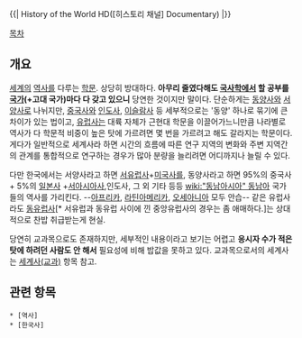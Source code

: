 {{{#!html
<iframe width="600" height="338" src="http://www.youtube.com/embed/y-5csnjg3mM" frameborder="0" allowfullscreen></iframe>}}}
{{| History of the World HD([히스토리 채널] Documentary) |}}

[[목차]]

== 개요 ==
[[세계]]의 [[역사]]를 다루는 [[학문]]. 상당히 방대하다. '''아무리 줄였다해도 [[국사]]학에서 할 공부를 [[국가]](+고대 국가)마다 다 갖고 있으니''' 당연한 것이지만 말이다. 단순하게는 [[동양]]사와 [[서양]]사로 나뉘지만, [[중국]]사와 [[인도]]사, [[이슬람]]사 등 세부적으로는 '동양' 하나로 묶기에 큰 차이가 있는 법이고, [[유럽]]사는 대륙 자체가 근현대 학문을 이끌어가느니만큼 나라별로 역사가 다 학문적 비중이 높은 탓에 가르려면 몇 번을 가르려고 해도 갈라지는 학문이다. 게다가 일반적으로 세계사라 하면 시간의 흐름에 따른 연구 지역의 변화와 주변 지역간의 관계를 통합적으로 연구하는 경우가 많아 분량을 늘리려면 어디까지나 늘릴 수 있다.

다만 한국에서는 서양사라고 하면 [[서유럽]]사+[[미국]]사를, 동양사라고 하면 95%의 중국사 + 5%의 [[일본]]사 +[[서아시아]]사,인도사, 그 외 기타 등등 [[wiki:"동남아시아" 동남아]] 국가들의 역사를 가리킨다. --[[아프리카]], [[라틴아메리카]], [[오세아니아]] 모두 안습-- 같은 유럽사라도 [[동유럽]]사[* 서유럽과 동유럽 사이에 낀 중앙유럽사의 경우는 좀 애매하다.]는 상대적으로 찬밥 취급받는게 현실.

당연히 교과목으로도 존재하지만, 세부적인 내용이라고 보기는 어렵고 '''응시자 수가 적은 탓에 하려던 사람도 안 해서''' 필요성에 비해 밥값을 못하고 있다. 교과목으로서의 세계사는 [[세계사(교과)]] 항목 참고.

== 관련 항목 ==
 * [역사]
 * [한국사]
